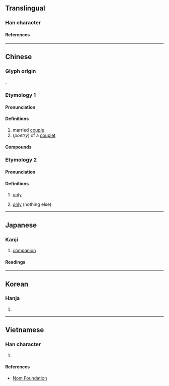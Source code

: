 {{also|俪}}
{{character info}}
==Translingual==

===Han character===
{{Han char|rn=9|rad=人|as=19|sn=21|four=21211|canj=OMMP|ids=⿰亻麗}}

====References====
{{Han ref|kx=0121.360|dkj=01311|dj=0256.240|hdz=10238.180|uh=5137}}

----

==Chinese==

===Glyph origin===
{{Han etym}}
{{Han compound|人|麗|ls=psc|c1=s|c2=p|t1=person}}.

===Etymology 1===
{{zh-forms|s=俪}}

====Pronunciation====
{{zh-pron
|m=lì
|c=lai6
|mn=lē/lî
|mc=y
|oc=y
|cat=n
}}

====Definitions====
{{zh-hanzi}}

# married [[couple]]
# (''poetry'') of a [[couplet]]

====Compounds====
{{zh-der|儷辭|儷影|儔儷|儷采|伉儷|儷影雙雙|儷鑒|儷人|榮諧伉儷|駢儷|駢四儷六|賢伉儷|作儷|倚儷|偶儷|儷事|儷偕|儷偶|儷劄|儷句|儷對|儷巧|儷曲|儷然|儷皮|儷祉|儷裁|儷語|儷走|儷陳|儷體|升儷|參儷|四六駢儷|失儷|嬪儷|棽儷|淑儷|相儷|罕儷|耦儷|諧儷|配儷|駢枝儷葉|魚儷|鮮儷}}

===Etymology 2===
{{zh-forms|s=俪|alt=㑚,囇,僅}}

====Pronunciation====
{{zh-pron
|md=nâ
|cat=adv
|mn=pn:nià/niā
}}

====Definitions====
{{zh-hanzi}}

# {{lb|zh|Min Dong}} [[only]]
#: {{zh-x|伊 儷 食 菜，伓 食 肉。|tr=Ĭ nâ siăh>siĕh chái, n̂g-siăh>siĕh nṳ̆k.|He '''only''' eats vegetables, and does not eat meat.|MD}}
# {{lb|zh|Penang Hokkien}} [[only]] (nothing else)
#: {{zh-x|予 伊 {用|iōng} {儷|nìa/nīa}。}}

----

==Japanese==

===Kanji===
{{ja-kanji|grade=|rs=人19}}

# [[companion]]

====Readings====
{{ja-readings
|on=れい
|kun=つれあい, ならぶ
}}

----

==Korean==

===Hanja===
{{ko-hanja|려}}

# {{rfdef|ko|sort=人19}}

----

==Vietnamese==

===Han character===
{{vi-readings|rs=人19|reading=[[lệ]]}}

# {{rfdef|vi|sort=人19}}

====References====
* [http://nomfoundation.org/common/nom_details.php?codepoint=5137 Nom Foundation]